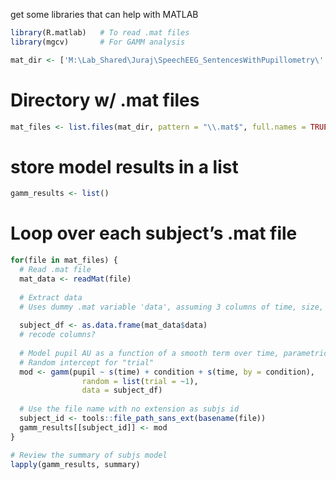 get some libraries that can help with MATLAB 
```r
library(R.matlab)   # To read .mat files
library(mgcv)       # For GAMM analysis

```

```r
mat_dir <- ['M:\Lab_Shared\Juraj\SpeechEEG_SentencesWithPupillometry\' folderName '\' sessionType subjId '\' eyeTrack'];

```

# Directory w/ .mat files
```r
mat_files <- list.files(mat_dir, pattern = "\\.mat$", full.names = TRUE)
```

# store model results in a list 
```r
gamm_results <- list()
```

# Loop over each subject's .mat file

```r
for(file in mat_files) {
  # Read .mat file
  mat_data <- readMat(file) 
  
  # Extract data
  # Uses dummy .mat variable 'data', assuming 3 columns of time, size, cond, trial 
  
  subject_df <- as.data.frame(mat_data$data)
  # recode columns?
  
  # Model pupil AU as a function of a smooth term over time, parametric effect of condition, and a smooth-by-condition interaction.
  # Random intercept for "trial"
  mod <- gamm(pupil ~ s(time) + condition + s(time, by = condition),
                random = list(trial = ~1),
                data = subject_df)
  
  # Use the file name with no extension as subjs id 
  subject_id <- tools::file_path_sans_ext(basename(file))
  gamm_results[[subject_id]] <- mod
}
```

```r
# Review the summary of subjs model 
lapply(gamm_results, summary)
```



